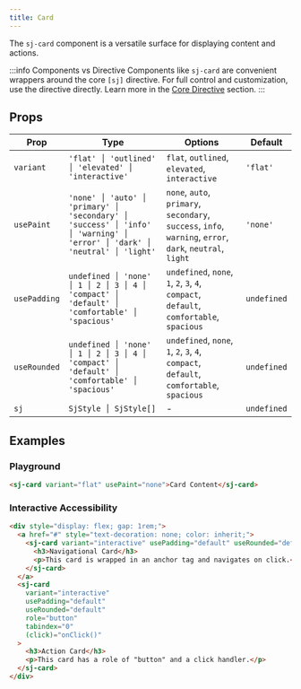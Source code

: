 ```yaml
---
title: Card
---
```



The `sj-card` component is a versatile surface for displaying content and actions.

:::info Components vs Directive
Components like `sj-card` are convenient wrappers around the core `[sj]` directive. For full control and customization, use the directive directly. Learn more in the [Core Directive](/docs/core/directive) section.
:::

## Props

| Prop         | Type                                                                                                                  | Options                                                                                                   | Default     |
| ------------ | --------------------------------------------------------------------------------------------------------------------- | --------------------------------------------------------------------------------------------------------- | ----------- |
| `variant`    | `'flat' │ 'outlined' │ 'elevated' │ 'interactive'`                                                                    | `flat`, `outlined`, `elevated`, `interactive`                                                             | `'flat'`    |
| `usePaint`   | `'none' │ 'auto' │ 'primary' │ 'secondary' │ 'success' │ 'info' │ 'warning' │ 'error' │ 'dark' │ 'neutral' │ 'light'` | `none`, `auto`, `primary`, `secondary`, `success`, `info`, `warning`, `error`, `dark`, `neutral`, `light` | `'none'`    |
| `usePadding` | `undefined │ 'none' │ 1 │ 2 │ 3 │ 4 │ 'compact' │ 'default' │ 'comfortable' │ 'spacious'`                             | `undefined`, `none`, `1`, `2`, `3`, `4`, `compact`, `default`, `comfortable`, `spacious`                  | `undefined` |
| `useRounded` | `undefined │ 'none' │ 1 │ 2 │ 3 │ 4 │ 'compact' │ 'default' │ 'comfortable' │ 'spacious'`                             | `undefined`, `none`, `1`, `2`, `3`, `4`, `compact`, `default`, `comfortable`, `spacious`                  | `undefined` |
| `sj`         | `SjStyle │ SjStyle[]`                                                                                                 | -                                                                                                         | `undefined` |

## Examples

### Playground

```html
<sj-card variant="flat" usePaint="none">Card Content</sj-card>
```

### Interactive Accessibility

```html
<div style="display: flex; gap: 1rem;">
  <a href="#" style="text-decoration: none; color: inherit;">
    <sj-card variant="interactive" usePadding="default" useRounded="default">
      <h3>Navigational Card</h3>
      <p>This card is wrapped in an anchor tag and navigates on click.</p>
    </sj-card>
  </a>
  <sj-card
    variant="interactive"
    usePadding="default"
    useRounded="default"
    role="button"
    tabindex="0"
    (click)="onClick()"
  >
    <h3>Action Card</h3>
    <p>This card has a role of "button" and a click handler.</p>
  </sj-card>
</div>
```
